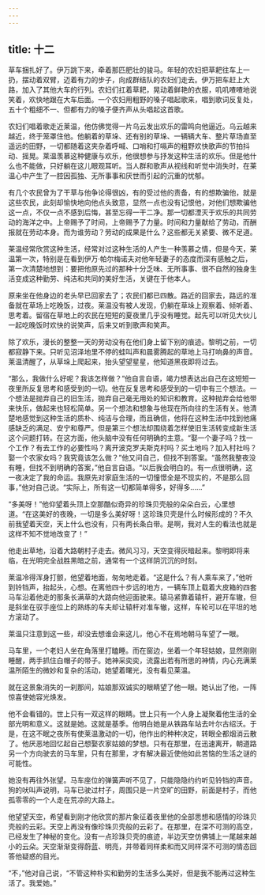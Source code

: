 ```yaml
---
---
---
```

title: 十二
---




草车捆扎好了。伊万跳下来，牵着那匹肥壮的骏马。年轻的农妇把草耙往车上一扔，摆动着双臂，迈着有力的步子，向成群结队的农妇们走去。伊万把车赶上大路，加入了其他大车的行列。农妇们扛着草耙，晃动着鲜艳的衣服，叽叽喳喳地说笑着，欢快地跟在大车后面。一个农妇用粗野的嗓子唱起歌来，唱到歌词反复处，五十个粗细不一、但都有力的嗓子便齐声从头唱起这首歌。

农妇们唱着歌走近莱温，他仿佛觉得一片乌云发出欢乐的雷鸣向他逼近。乌云越来越近，终于笼罩住他。他躺着的草垛、还有别的草垛、一辆辆大车、整片草场直至遥远的田野，一切都随着这夹杂着呼喊、口哨和打嗝声的粗野欢快歌声的节拍抖动、摇晃。莱温羡慕这种健康与欢乐，他很想参与抒发这种生活的欢乐。但是他什么也不能做，只好躺在这儿眼观耳听。当人群和歌声从视线和听觉中消失时，在莱温心中产生了一腔因孤独、无所事事和厌世而引起的沉重的忧郁。

有几个农民曾为了干草与他争论得很凶，有的受过他的责备，有的想欺骗他，就是这些农民，此刻却愉快地向他点头致意，显然一点也没有记恨他，对他们想欺骗他这一点，不仅一点不感到后悔，甚至忘得一干二净。那一切都湮灭于欢乐的共同劳动的海洋之中。上帝赐予了时间，上帝赐予了力量。时间和力量献给了劳动，而酬报就在劳动本身。而为谁劳动？劳动的成果是什么？这些都无关紧要、微不足道。

莱温经常欣赏这种生活，经常对过这种生活的人产生一种羡慕之情，但是今天，莱温第一次，特别是在看到伊万·帕尔梅诺夫对他年轻妻子的态度而深有感触之后，第一次清楚地想到：要把他原先过的那种十分乏味、无所事事、很不自然的独身生活变成这种勤劳、纯洁和共同的美好生活，关键在于他本人。

原来坐在他身边的老头早已回家去了；农民们都已四散。路近的回家去，路远的准备就在草场上吃晚饭，过夜。莱温没有被人发现，仍躺在草垛上观察着、倾听着、思考着。留宿在草地上的农民在短短的夏夜里几乎没有睡觉。起先可以听见大伙儿一起吃晚饭时欢快的说笑声，后来又听到歌声和笑声。

除了欢乐，漫长的整整一天的劳动没有在他们身上留下别的痕迹。黎明之前，一切都寂静下来。只听见沼泽地里不停的蛙叫声和晨雾腾起的草地上马打响鼻的声音。莱温清醒了，从草垛上爬起来，抬头望望星星，他知道黑夜即将过去。

“那么，我做什么好呢？我该怎样做？”他自言自语，竭力想表达出自己在这短短一夜里所反复思考和感受到的一切。他在反复思考和感受到的一切中有三个想法。一个想法是抛弃自己的旧生活，抛弃自己毫无用处的知识和教育。这种抛弃会给他带来快乐，做起来也轻松简单。另一个想法和想象与他现在所向往的生活有关。他清楚地感觉到这种生活的质朴、纯洁与合理，而且确信，他将在这种生活中找到他痛感缺乏的满足、安宁和尊严。但是第三个想法却围绕着怎样使旧生活转变成新生活这个问题打转。在这方面，他头脑中没有任何明确的主意。“娶一个妻子吗？找一个工作？有去工作的必要性吗？离开波克罗夫斯克村吗？买土地吗？加入村社吗？娶一个农家女吗？我究竟该怎么做？”他又问自己，但找不到答案。“虽然我整夜没有睡，但找不到明确的答案，”他自言自语。“以后我会明白的。有一点很明确，这一夜决定了我的命运。我原先对家庭生活的一切憧憬全是不现实的，不是那么回事，”他对自己说。“实际上，所有这一切都简单得多，好得多……”

“多美呀！”他仰望着头顶上空那酷似奇异的珍珠贝壳般的朵朵白云，心里想道。“在这美好的夜晚，一切是多么美好呀！这珍珠贝壳是什么时候形成的？不久前我望着天空，天上什么也没有，只有两长条白带。是啊，我对人生的看法也就是这样不知不觉地改变了！”

他走出草地，沿着大路朝村子走去。微风习习，天空变得灰暗起来。黎明即将来临，在光明完全战胜黑暗之前，通常有一个这样阴沉沉的时刻。

莱温冷得浑身打颤，他望着地面，匆匆地走着。“这是什么？有人乘车来了，”他听到铃铛声，抬起头，心想。在离他四十步远的地方，一辆车顶上载着大皮箱的四套马车沿着他走的那条长满草的大路向他迎面驶来。辕马紧靠着辕杆，避开车辙，但是斜坐在驭手座位上的熟练的车夫却让辕杆对准车辙，这样，车轮可以在平坦的地方滚动了。

莱温只注意到这一些，却没去想谁会来这儿，他心不在焉地朝马车望了一眼。

马车里，一个老妇人坐在角落里打瞌睡。而在窗边，坐着一个年轻姑娘，显然刚刚睡醒，两手抓住白帽子的带子。她神采奕奕，流露出若有所思的神情，内心充满莱温所陌生的微妙和复杂的活动，她望着曙光，没有看见莱温。

就在这景象消失的一刹那间，姑娘那双诚实的眼睛望了他一眼。她认出了他，一阵惊喜使她容光焕发。

他不会看错的。世上只有一双这样的眼睛。世上只有一个人身上凝聚着他生活的全部光明和意义。这就是她。这就是基季。他明白她是从铁路车站去叶尔古绍沃。于是，在这不眠之夜所有使莱温激动的一切，他作出的种种决定，转眼全都烟消云散了。他厌恶地回忆起自己想娶农家姑娘的梦想。只有在那里，在迅速离开，朝道路另一个方向驶去的马车里，只有在那里，才有解决最近使他如此苦恼的生活之谜的可能性。

她没有再往外张望。马车座位的弹簧声听不见了，只能隐隐约约听见铃铛的声音。狗的吠叫声说明，马车已驶过村子，周围只是一片空旷的田野，前面是村子，而他孤零零的一个人走在荒凉的大路上。

他望望天空，希望看到刚才他欣赏的那片象征着夜里他的全部思想和感情的珍珠贝壳般的云彩。天空上再没有像珍珠贝壳般的云彩了。在那里，在深不可测的高空，已经发生了神秘的变化。没有一点珍珠贝壳的痕迹，半边天空仿佛铺上一尾越来越小的云朵。天空渐渐变得蔚蓝、明亮，并带着同样柔和而又同样深不可测的情态回答他疑惑的目光。

“不，”他对自己说，“不管这种朴实和勤劳的生活多么美好，但是我不能再过这种生活了。我爱她。”
